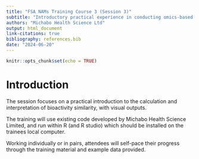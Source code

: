 ```yaml
---
title: "FSA NAMs Training Course 3 (Session 3)"
subtitle: "Introductory practical experience in conducting omics-based grouping"
authors: "Michabo Health Science Ltd"
output: html_document
link-citations: true
bibliography: references.bib
date: "2024-06-20"
---
```


```r
knitr::opts_chunk$set(echo = TRUE)
```

# Introduction

The session focuses on a practical introduction to the calculation and interpretation of bioactivity similarity, with visual outputs. 

The training will use existing code developed by Michabo Health Science Limited, and run within R (and R studio) which should be installed on the trainees local computer.

Working individually or in pairs, attendees will self-pace their progress through the training material and example data provided.

